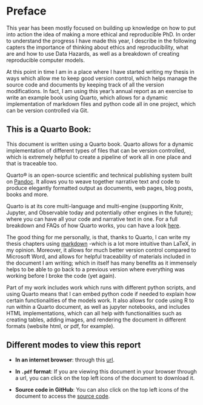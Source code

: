 # Preface {.unnumbered}

This year has been mostly focused on building up knowledge on how to put into action the idea of making a more ethical and reproducible PhD. In order to understand the progress I have made this year, I describe in the following capters the importance of thinking about ethics and reproducibility, what are and how to use Data Hazards, as well as a breakdown of creating reproducible computer models.

At this point in time I am in a place where I have started writing my thesis in ways which allow me to keep good version control, which helps manage the source code and documents by keeping track of all the version modifications. In fact, I am using this year's annual report as an exercise to write an example book using Quarto, which allows for a dynamic implementation of markdown files and python code all in one project, which can be version controlled via Git. 


## This is a Quarto Book:

This document is written using a Quarto book. Quarto allows for a dynamic implementation of different types of files that can be version controlled, which is extremely helpful to create a pipeline of work all in one place and that is traceable too. 

Quarto® is an open-source scientific and technical publishing system built on [Pandoc](https://pandoc.org/). It allows you to weave together narrative text and code to produce elegantly formatted output as documents, web pages, blog posts, books and more. 

Quarto is at its core multi-language and multi-engine (supporting Knitr, Jupyter, and Observable today and potentially other engines in the future); where you can have all your code and narrative text in one. For a full breakdown and FAQs of how Quarto works, you can have a look [here](https://quarto.org/docs/faq/rmarkdown.html).

The good thing for me personally, is that, thanks to Quarto, I can write my thesis chapters using [markdown](https://www.markdownguide.org/getting-started/) -which is a lot more intuitive than LaTeX, in my opinion. Moreover, it allows for much better version control compared to Microsoft Word, and allows for helpful traceability of materials included in the document I am writing; which in itself has many benefits as it immensely helps to be able to go back to a previous version where everything was working before I broke the code (yet again).

Part of my work includes work which runs with different python scripts, and using Quarto means that I can embed python code if needed to explain how certain functionalities of the models work. It also allows for code using R to run within a Quarto document, as well as jupyter notebooks, and includes HTML implementations, which can all help with functionalities such as creating tables, adding images, and rendering the document in different formats (website html, or pdf, for example).

## Different modes to view this report
- **In an internet browser**: through this [url](https://susana465.quarto.pub/3rd-year-report).

- **In `.pdf` format**:  If you are viewing this document in your browser through a url, you can click on the top left icons of the document to download it.

- **Source code in GitHub**: You can also click on the top left icons of the document to access the [source code](https://github.com/Susana465/third_year_report).